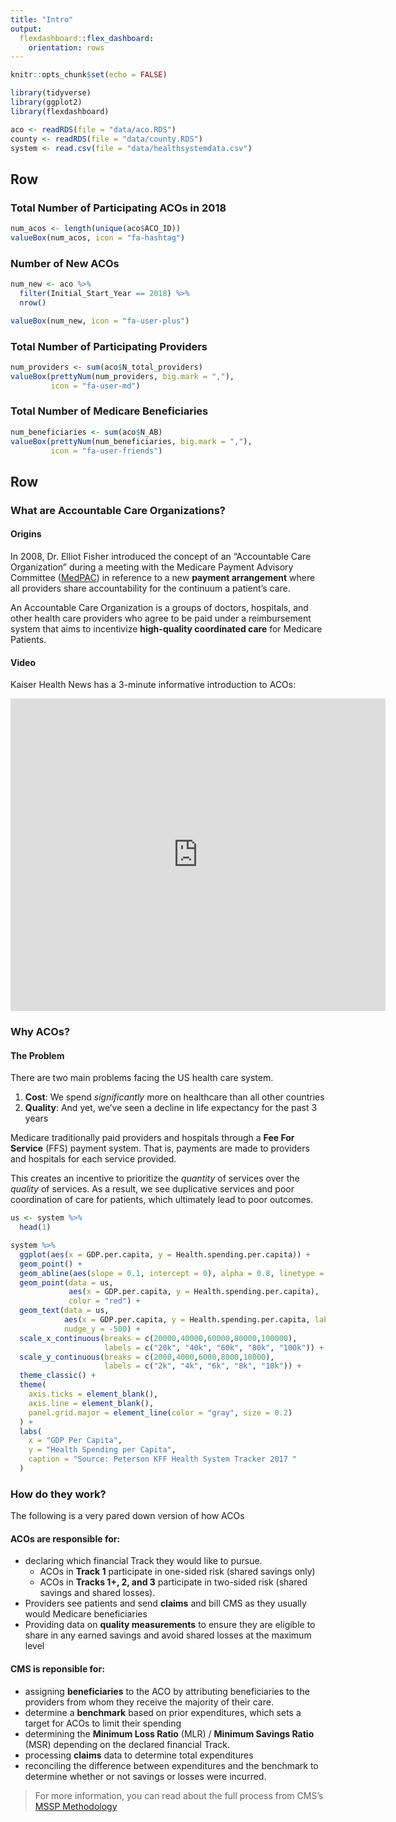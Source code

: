 ```yaml
---
title: "Intro"
output: 
  flexdashboard::flex_dashboard:
    orientation: rows
---
```


```r
knitr::opts_chunk$set(echo = FALSE)

library(tidyverse)
library(ggplot2)
library(flexdashboard)

aco <- readRDS(file = "data/aco.RDS")
county <- readRDS(file = "data/county.RDS")
system <- read.csv(file = "data/healthsystemdata.csv")
```




Row 
------------------------------------------------

### Total Number of Participating ACOs in 2018

```r
num_acos <- length(unique(aco$ACO_ID))
valueBox(num_acos, icon = "fa-hashtag")
```

### Number of New ACOs

```r
num_new <- aco %>%
  filter(Initial_Start_Year == 2018) %>%
  nrow()

valueBox(num_new, icon = "fa-user-plus")
```

### Total Number of Participating Providers 

```r
num_providers <- sum(aco$N_total_providers)
valueBox(prettyNum(num_providers, big.mark = ","), 
         icon = "fa-user-md")
```

### Total Number of Medicare Beneficiaries 

```r
num_beneficiaries <- sum(aco$N_AB)
valueBox(prettyNum(num_beneficiaries, big.mark = ","), 
         icon = "fa-user-friends")
```


Row {.tabset .tabset-fade}
------------------------------------------------

### What are Accountable Care Organizations?

#### Origins

In 2008, Dr. Elliot Fisher introduced the concept of an "Accountable Care Organization" during a meeting with the Medicare Payment Advisory Committee ([MedPAC](http://www.medpac.gov/)) in reference to a new **payment arrangement** where all providers share accountability for the continuum a patient's care. 

An Accountable Care Organization is a groups of doctors, hospitals, and other health care providers who agree to be paid under a reimbursement system that aims to incentivize **high-quality coordinated care** for Medicare Patients. 


#### Video 

Kaiser Health News has a 3-minute informative introduction to ACOs: 

<p align="center"><iframe src='https://players.brightcove.net/1875348214/Sy7mrdF0_default/index.html?videoId=4441613712001&cms:wordpress:5.4:1.6.1:iframe' allowfullscreen frameborder=0; width=600px; height = 500px></iframe></p>




### Why ACOs? {data-commentary-width=100}



#### The Problem

There are two main problems facing the US health care system. 

1. **Cost**: We spend *significantly* more on healthcare than all other countries
2. **Quality**: And yet, we've seen a decline in life expectancy for the past 3 years

Medicare traditionally paid providers and hospitals through a **Fee For Service** (FFS) payment system. That is, payments are made to providers and hospitals for each service provided.

This creates an incentive to prioritize the *quantity* of services over the *quality* of services. As a result, we see duplicative services and poor coordination of care for patients, which ultimately lead to poor outcomes.

```r

us <- system %>%
  head(1)

system %>%
  ggplot(aes(x = GDP.per.capita, y = Health.spending.per.capita)) +
  geom_point() +
  geom_abline(aes(slope = 0.1, intercept = 0), alpha = 0.8, linetype = "dashed") + 
  geom_point(data = us, 
             aes(x = GDP.per.capita, y = Health.spending.per.capita), 
             color = "red") +
  geom_text(data = us, 
            aes(x = GDP.per.capita, y = Health.spending.per.capita, label = X2017),
            nudge_y = -500) +
  scale_x_continuous(breaks = c(20000,40000,60000,80000,100000),
                     labels = c("20k", "40k", "60k", "80k", "100k")) +
  scale_y_continuous(breaks = c(2000,4000,6000,8000,10000),
                     labels = c("2k", "4k", "6k", "8k", "10k")) +
  theme_classic() +
  theme(
    axis.ticks = element_blank(),
    axis.line = element_blank(),
    panel.grid.major = element_line(color = "gray", size = 0.2)
  ) +
  labs(
    x = "GDP Per Capita",
    y = "Health Spending per Capita",
    caption = "Source: Peterson KFF Health System Tracker 2017 "
  )
```


### How do they work?

The following is a very pared down version of how ACOs

#### ACOs are responsible for:

- declaring which financial Track they would like to pursue.
  - ACOs in **Track 1** participate in one-sided risk (shared savings only)
  - ACOs in **Tracks 1+, 2, and 3** participate in two-sided risk (shared savings and shared losses).
- Providers see patients and send **claims** and bill CMS as they usually would Medicare beneficiaries
- Providing data on **quality measurements** to ensure they are eligible to share in any earned savings and avoid shared losses at the maximum level


#### CMS is reponsible for:

- assigning **beneficiaries** to the ACO by attributing beneficiaries to the providers from whom they receive the majority of their care.
- determine a **benchmark** based on prior expenditures, which sets a target for ACOs to limit their spending
- determining the **Minimum Loss Ratio** (MLR) / **Minimum Savings Ratio** (MSR) depending on the declared financial Track.
- processing **claims** data to determine total expenditures
- reconciling the difference between expenditures and the benchmark to determine whether or not savings or losses were incurred.


> For more information, you can read about the full process from CMS's [MSSP Methodology](https://www.cms.gov/Medicare/Medicare-Fee-for-Service-Payment/sharedsavingsprogram/Downloads/Shared-Savings-Losses-Assignment-Spec-V7.pdf)



